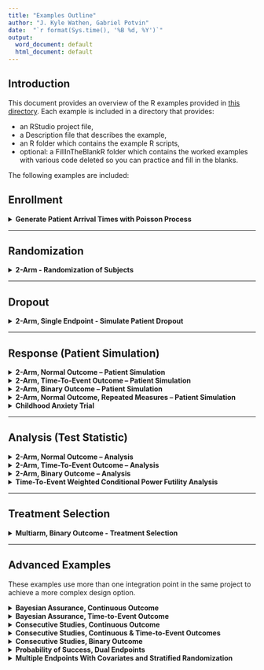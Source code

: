 ```yaml
---
title: "Examples Outline"
author: "J. Kyle Wathen, Gabriel Potvin"
date:  "`r format(Sys.time(), '%B %d, %Y')`"
output:
  word_document: default
  html_document: default
---
```


## Introduction

This document provides an overview of the R examples provided in [this directory](https://github.com/Cytel-Inc/CyneRgy/tree/main/inst/Examples). Each example is included in a directory that provides:

- an RStudio project file, 
- a Description file that describes the example, 
- an R folder which contains the example R scripts,
- optional: a FillInTheBlankR folder which contains the worked examples with various code deleted so you can practice and fill in the blanks. 

The following examples are included:

## Enrollment

<details>
<summary>**Generate Patient Arrival Times with Poisson Process**</summary>
This example demonstrates how to add the ability to generate patient arrival times according to a Poisson process with a ramp-up by customizing the Enrollment integration point of East Horizon.  
[Click here to view the full example.](GeneratePoissonArrival.html)
</details>

---

## Randomization

<details>
<summary>**2-Arm - Randomization of Subjects**</summary>
This example illustrates three ways to customize how subjects are assigned to treatment arms in East Horizon: using a uniform distribution, using the `sample()` function, and using the `randomizeR` package.
[Click here to view the full example.](PatientRandomization.html)
</details>

---

## Dropout

<details>
<summary>**2-Arm, Single Endpoint - Simulate Patient Dropout**</summary>
This example illustrates how to customize the dropout distribution in East Horizon for continuous and binary outcomes, time-to-event outcome, and continuous outcome with repeated measures.
[Click here to view the full example.](PatientDropout.html)
</details>

---

## Response (Patient Simulation)

<details>
<summary>**2-Arm, Normal Outcome – Patient Simulation**</summary>
This example demonstrates two ways to customize the patient outcome simulation in East Horizon for a two-arm trial with a continuous outcome: using a mixture distribution, with or without the mixture proportion sampled from a Beta distribution.  
[Click here to view the full example.](2ArmNormalOutcomePatientSimulationDescription.html)
</details>

<details>
<summary>**2-Arm, Time-To-Event Outcome – Patient Simulation**</summary>
This example demonstrates two ways to customize the patient outcome simulation in East Horizon for a two-arm trial with a time-to-event outcome: using a Weibull distribution, and using a mixture of exponential distributions.
[Click here to view the full example.](2ArmTimeToEventOutcomePatientSimulationDescription.html)
</details>

<details>
<summary>**2-Arm, Binary Outcome – Patient Simulation**</summary>
This example demonstrates two ways to customize the patient outcome simulation in East Horizon for a two-arm trial with a binary outcome: using a mixture distribution, with or without the mixture proportion sampled from a Beta distribution. 
[Click here to view the full example.](2ArmBinaryOutcomePatientSimulation.html)
</details>

<details>
<summary>**2-Arm, Normal Outcome, Repeated Measures – Patient Simulation**</summary>
This example demonstrates how to customize the patient outcome simulation in East Horizon for a two-arm trial with a continuous outcome with repeated measures using the `MASS::mvrnorm()` function.
[Click here to view the full example.](2ArmNormalRepeatedMeasuresResponseGeneration.html)
</details>

<details>
<summary>**Childhood Anxiety Trial**</summary>
This example covers a specific situation where the patient data simulation needs to be customized to match what is expected in a clinical trial in childhood anxiety.  
[Click here to view the full example.](ChildhoodAnxiety.html)
</details>

---

## Analysis (Test Statistic)

<details>
<summary>**2-Arm, Normal Outcome – Analysis**</summary>
This example demonstrates three ways to customize the statistical test in East Horizon for a two-arm trial with a continuous outcome: using a formula from the East manual, using the `t.test()` function, and using confidence interval limits for Go/No-Go decision-making. 
[Click here to view the full example.](2ArmNormalOutcomeAnalysisDescription.html)
</details>

<details>
<summary>**2-Arm, Time-To-Event Outcome – Analysis**</summary>
This example demonstrates three ways to customize the statistical test in East Horizon for a two-arm trial with a time-to-event outcome: using formulas from the East manual, using the `survival::survdiff()` function, and using confidence interval limits for Go/No-Go decision-making. 
[Click here to view the full example.](2ArmTimeToEventOutcomeAnalysisDescription.html)
</details>

<details>
<summary>**2-Arm, Binary Outcome – Analysis**</summary>
This example demonstrates four ways to customize the statistical test in East Horizon for a two-arm trial with a binary outcome: using a formula from the East manual, using the `prop.test()` function, using confidence interval limits for Go/No-Go decision-making, and using a Bayesian Beta-Binomial model.
[Click here to view the full example.](2ArmBinaryOutcomeAnalysisDescription.html)
</details>

<details>
<summary>**Time-To-Event Weighted Conditional Power Futility Analysis**</summary>
This example demonstrates how to customize the statistical test in East Horizon for a two-arm trial with a time-to-event outcome using conditional power and futility boundaries based on the Logrank test.
[Click here to view the full example.](TimeToEventConditionalPowerFutilityAnalysis.html)
</details>

---

## Treatment Selection

<details>
<summary>**Multiarm, Binary Outcome - Treatment Selection**</summary>
This example demonstrates a multi-arm trial with a treatment selection rule and binary outcome. Different examples provide additional approaches to treatment selection.

This example demonstrates four ways to customize the treatment selection in East Horizon for a multiple arm trial: based on response rates, based on p-value, based on number of responses, and based on Bayesian posterior probabilities.
[Click here to view the full example.](TreatmentSelectionDescription.html)
</details>

---

## Advanced Examples

These examples use more than one integration point in the same project to achieve a more complex design option.

<details>
<summary>**Bayesian Assurance, Continuous Outcome**</summary>
This example demonstrates the computation of Bayesian assurance, or probability of success, using a mixture of normal distribution priors featuring a two-arm trial with continuous outcome.  
[Click here to view the full example.](BayesianAssuranceContinuous.html)
</details>

<details>
<summary>**Bayesian Assurance, Time-to-Event Outcome**</summary>
This example demonstrates the computation of Bayesian assurance, or probability of success, using a bi-modal distribution prior featuring a two-arm trial with time-to-event outcome.  
[Click here to view the full example.](BayesianAssuranceTimeToEvent.html)
</details>

<details>
<summary>**Consecutive Studies, Continuous Outcome**</summary>
This example demonstrates the computation of Bayesian assurance, or probability of success, in consecutive studies: a Phase 2 trial followed by a Phase 3 trial, both with normal outcome. The objective is to understand how conducting a Phase 2 study can reduce the risk associated with the Phase 3 trial.  
[Click here to view the full example.](ConsecutiveStudiesContinuous.html)
</details>

<details>
<summary>**Consecutive Studies, Continuous & Time-to-Event Outcomes**</summary>
This example demonstrates the computation of Bayesian assurance, or probability of success, in consecutive studies: a Phase 2 trial with normal outcome followed by a Phase 3 trial with time-to-event outcome. The objective is to understand how conducting a Phase 2 study can reduce the risk associated with the Phase 3 trial. This example also includes a step to load the Phase 2 output and extract the true treatment differences.  
[Click here to view the full example.](ConsecutiveStudiesContinuousTimeToEvent.html)
</details>

<details>
<summary>**Consecutive Studies, Binary Outcome**</summary>
This example demonstrates the computation of conditional probability of success in consecutive studies. It features a sequential design involving a Phase 2 trial followed by a Phase 3 trial, both with a binary outcome Phase 2 results are saved and then used as the prior for Phase 3, allowing Phase 3 patient outcomes to be generated conditional on Phase 2 success.  
[Click here to view the full example.](ConsecutiveStudiesBinary.html)
</details>

<details>
<summary>**Probability of Success, Dual Endpoints**</summary>
This example demonstrates how to compute the probability of success of a trial and extend East Horizon's single-endpoint framework to handle dual endpoints (Progression-Free Survival and Overall Survival) using custom R scripts for the Analysis and Response integration points.  
[Click here to view the full example.](ProbabilitySuccessDualEndpoints.html)
</details>

<details>
<summary>**Multiple Endpoints With Covariates and Stratified Randomization**</summary>
This example demonstrates how to integrate patient outcome simulation and analysis functionality for multiple independent continuous outcomes into East Horizon, across three cases: multiple endpoints using a t-test, multiple endpoints with covariates using ANCOVA, and multiple endpoints with covariates and stratified randomization.
[Click here to view the full example.](MultipleEndpointsWithCovariates.html)
</details>
